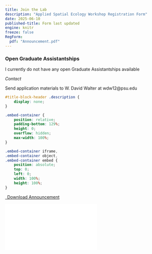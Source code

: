 ```yaml
---
title: Join the Lab
description: "Applied Spatial Ecology Workshop Registration Form"
date: 2025-06-10
published-title: Form last updated
engine: knitr
freeze: false
RegForm:
  pdf: "Announcement.pdf"
---
```

### Open Graduate Assistantships
I currently do not have any open Graduate Assistantships available

*Contact*

Send application materials to W. David Walter at wdw12@psu.edu 

```css
#title-block-header .description {
    display: none;
}
```

```css
.embed-container {
    position: relative;
    padding-bottom: 129%;
    height: 0;
    overflow: hidden;
    max-width: 100%;
}

.embed-container iframe,
.embed-container object,
.embed-container embed {
    position: absolute;
    top: 0;
    left: 0;
    width: 100%;
    height: 100%;
}
```


```{=html}
<p class="text-center">
  <a class="btn btn-primary btn-lg form-download" href="`r rmarkdown::metadata$RegForm$pdf`" target="_blank">
    <i class="fa-solid fa-file-arrow-down"></i>&ensp;Download Announcement
  </a>
</p>

<div class="embed-container">
  <iframe src="`r rmarkdown::metadata$RegForm$pdf`" style="border: 0.5px"></iframe>
</div>
```
